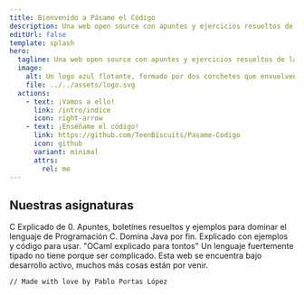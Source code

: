 ```yaml
---
title: Bienvenido a Pásame el Código
description: Una web open source con apuntes y ejercicios resueltos de las diferentes asignaturas que componen el Grado de Enxeñería Informática da Universidade da Coruña.
editUrl: false
template: splash
hero:
  tagline: Una web open source con apuntes y ejercicios resueltos de las diferentes asignaturas que componen el Grado de Enxeñería Informática da Universidade da Coruña.
  image:
    alt: Un logo azul flotante, formado por dos corchetes que envuelven una P y una C.
    file: ../../assets/logo.svg
  actions:
    - text: ¡Vamos a ello!
      link: /intro/indice
      icon: right-arrow
    - text: ¡Enséñame el código!
      link: https://github.com/TeenBiscuits/Pasame-Codigo
      icon: github
      variant: minimal
      attrs:
        rel: me
---
```




## Nuestras asignaturas

<CardGrid stagger>
	<Card title="Programación I & II" icon="seti:c">
		C Explicado de 0. Apuntes, boletines resueltos y ejemplos para dominar el lenguaje de Programación C.
	</Card>
	<Card title="Diseño de Software" icon="seti:java">
		Domina Java por fin. Explicado con ejemplos y código para usar.
	</Card>
	<Card title="Paradigmas de la Programación" icon="seti:ocaml">
		"OCaml explicado para tontos" Un lenguaje fuertemente tipado no tiene porque ser complicado.
	</Card>
  <Card title="Más que están por venir..." icon="seti:notebook">
    Esta web se encuentra bajo desarrollo activo, muchos más cosas están por venir.
  </Card>
</CardGrid>

<AboutMe>

```bash
// Made with love by Pablo Portas López
```

</AboutMe>
